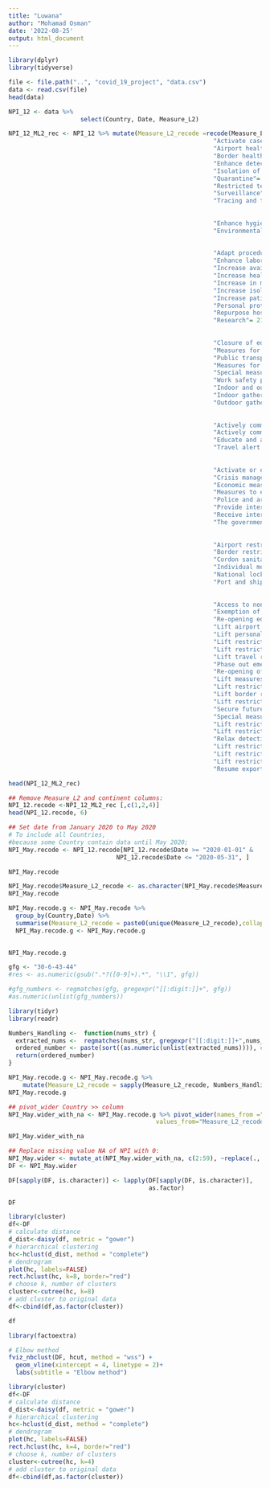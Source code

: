 ---
title: "Luwana"
author: "Mohamad Osman"
date: '2022-08-25'
output: html_document
---

```{r message=FALSE, warning=FALSE}
library(dplyr)
library(tidyverse)
```

```{r}
file <- file.path("..", "covid_19_project", "data.csv")
data <- read.csv(file)
head(data)
```

```{r}
NPI_12 <- data %>%
                    select(Country, Date, Measure_L2)
```

```{r}
NPI_12_ML2_rec <- NPI_12 %>% mutate(Measure_L2_recode =recode(Measure_L2,
                                                         "Activate case notification"= 1,
                                                         "Airport health check"= 2,
                                                         "Border health check" = 3,
                                                         "Enhance detection system"= 4,
                                                         "Isolation of cases"= 5,
                                                         "Quarantine"= 6,
                                                         "Restricted testing"= 7,
                                                         "Surveillance"= 8,
                                                         "Tracing and tracking"=9,
                                                         
                                                         
                                                         "Enhance hygiene conditions"= 10,
                                                         "Environmental cleaning and disinfection"= 11,
                                                         
                                                         
                                                         "Adapt procedures for patient management"= 12,
                                                         "Enhance laboratory testing capacity"= 13,
                                                         "Increase availability of PPE"= 14,
                                                         "Increase healthcare workforce"= 15,
                                                         "Increase in medical supplies and equipment"= 16,
                                                         "Increase isolation and quarantine facilities"= 17,
                                                         "Increase patient capacity"= 18,
                                                         "Personal protective measures"= 19,
                                                         "Repurpose hospitals"= 20,
                                                         "Research"= 21,
                                                         
                                                         
                                                         "Closure of educational institutions"=22,
                                                         "Measures for public transport"= 23,
                                                         "Public transport restriction"=24,
                                                         "Measures for special populations"=25,
                                                         "Special measures for certain establishments"= 26,
                                                         "Work safety protocols"= 27,
                                                         "Indoor and outdoor gathering restriction"=28,
                                                         "Indoor gathering restriction"=29,
                                                         "Outdoor gathering restriction"=30,
                                                         
                                                         
                                                         "Actively communicate with healthcare professionals"= 31,
                                                         "Actively communicate with managers"= 32,
                                                         "Educate and actively communicate with the public"=33,
                                                         "Travel alert and warning"= 34,
                                                         
                                                         
                                                         "Activate or establish emergency response"=35,
                                                         "Crisis management plans"= 36,
                                                         "Economic measure to stimulate consumption"=37,
                                                         "Measures to ensure security of supply"= 38,
                                                         "Police and army interventions"=39,
                                                         "Provide international help"=40,
                                                         "Receive international help"= 41,
                                                         "The government provide assistance to vulnerable populations"= 42,
                                                         
                                                         
                                                         "Airport restriction"= 43,
                                                         "Border restriction"=44,
                                                         "Cordon sanitaire"= 45,
                                                         "Individual movement restrictions"=46,
                                                         "National lockdown"=47,
                                                         "Port and ship restriction"= 48,
                                                         
                                                         
                                                         "Access to non-essential/critical healthcare services"= 49,
                                                         "Exemption of quarantine"= 50,
                                                         "Re-opening educational institutions"= 51,
                                                         "Lift airport restrictions"= 52,
                                                         "Lift personal protective measures"= 53,
                                                         "Lift restriction on individual movements"=54,
                                                         "Lift restriction on public transports"= 55,
                                                         "Lift travel restriction"= 56,
                                                         "Phase out emergency management"= 57,
                                                         "Re-opening of educational institutions"= 58,
                                                         "Lift measures to protect vulnerable populations"= 59,
                                                         "Lift restriction on indoor gatherings"=60,
                                                         "Lift border restrictions"= 61,
                                                         "Lift restriction on outdoor gatherings"= 62,
                                                         "Secure future access to anti-Covid19 medication and vaccine"= 63,
                                                         "Special measures for certain establishments"= 64,
                                                         "Lift restriction on indoor and outdoor gatherings" = 65,
                                                         "Lift restriction on indoor-gatherings"= 66,
                                                         "Relax detection system"= 67,
                                                         "Lift restrictions on outdoor gatherings"= 68,
                                                         "Lift restrictions on indoor and outdoor gatherings"= 69,
                                                         "Lift restricton on outdoor gatherings"= 70,
                                                         "Resume export of medical and personal protective equipment"= 71 )) 
```

```{r}
head(NPI_12_ML2_rec)
```

```{r}
## Remove Measure_L2 and continent columns:  
NPI_12.recode <-NPI_12_ML2_rec [,c(1,2,4)] 
head(NPI_12.recode, 6)
```

```{r}
## Set date from January 2020 to May 2020
# To include all Countries, 
#because some Country contain data until May 2020;
NPI_May.recode <- NPI_12.recode[NPI_12.recode$Date >= "2020-01-01" &    # Extract data frame subset
                              NPI_12.recode$Date <= "2020-05-31", ]

NPI_May.recode
```

```{r}
NPI_May.recode$Measure_L2_recode <- as.character(NPI_May.recode$Measure_L2_recode)
NPI_May.recode
```

```{r}
NPI_May.recode.g <- NPI_May.recode %>% 
  group_by(Country,Date) %>%
  summarise(Measure_L2_recode = paste0(unique(Measure_L2_recode),collapse="-"))
  NPI_May.recode.g <- NPI_May.recode.g
  

NPI_May.recode.g
```

```{r}
gfg <- "30-6-43-44"
#res <- as.numeric(gsub(".*?([0-9]+).*", "\\1", gfg))   

#gfg_numbers <- regmatches(gfg, gregexpr("[[:digit:]]+", gfg))
#as.numeric(unlist(gfg_numbers))

library(tidyr)
library(readr)

Numbers_Handling <-  function(nums_str) {
  extracted_nums <-  regmatches(nums_str, gregexpr("[[:digit:]]+",nums_str))
  ordered_number <- paste(sort((as.numeric(unlist(extracted_nums)))), collapse="-")
  return(ordered_number)
}
```

```{r}
NPI_May.recode.g <- NPI_May.recode.g %>%
    mutate(Measure_L2_recode = sapply(Measure_L2_recode, Numbers_Handling))
NPI_May.recode.g
```

```{r}
## pivot_wider Country >> column
NPI_May.wider_with_na <- NPI_May.recode.g %>% pivot_wider(names_from ="Country",
                                         values_from="Measure_L2_recode")

NPI_May.wider_with_na
```

```{r}
## Replace missing value NA of NPI with 0:   
NPI_May.wider <- mutate_at(NPI_May.wider_with_na, c(2:59), ~replace(., is.na(.), 0))
DF <- NPI_May.wider
```

```{r}
DF[sapply(DF, is.character)] <- lapply(DF[sapply(DF, is.character)], 
                                       as.factor)

DF
```

```{r}
library(cluster)
df<-DF
# calculate distance
d_dist<-daisy(df, metric = "gower")
# hierarchical clustering
hc<-hclust(d_dist, method = "complete")
# dendrogram 
plot(hc, labels=FALSE)
rect.hclust(hc, k=8, border="red")
# choose k, number of clusters 
cluster<-cutree(hc, k=8)
# add cluster to original data 
df<-cbind(df,as.factor(cluster))
```

```{r}
df
```

```{r}
library(factoextra)

# Elbow method
fviz_nbclust(DF, hcut, method = "wss") +
  geom_vline(xintercept = 4, linetype = 2)+
  labs(subtitle = "Elbow method")
```

```{r}

library(cluster)
df<-DF
# calculate distance
d_dist<-daisy(df, metric = "gower")
# hierarchical clustering
hc<-hclust(d_dist, method = "complete")
# dendrogram 
plot(hc, labels=FALSE)
rect.hclust(hc, k=4, border="red")
# choose k, number of clusters 
cluster<-cutree(hc, k=4)
# add cluster to original data 
df<-cbind(df,as.factor(cluster))
```
